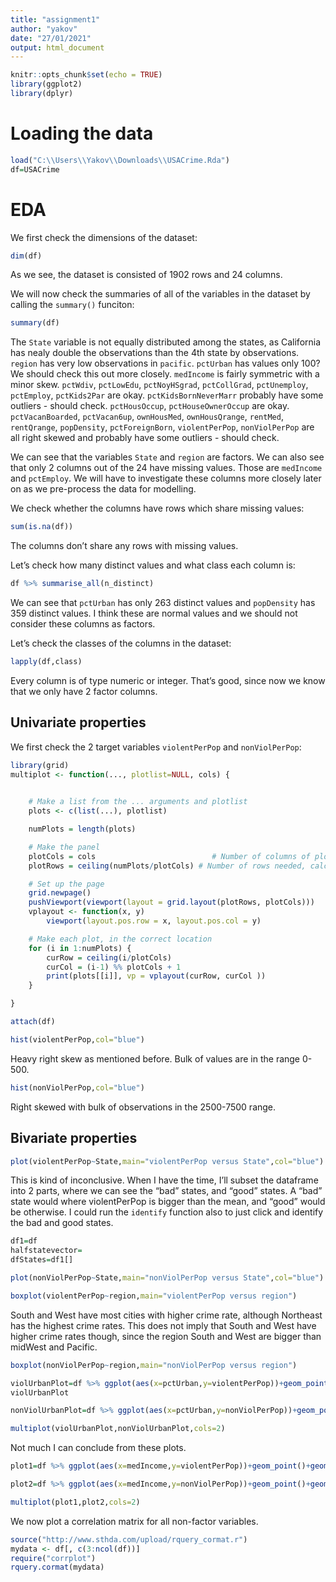 ---
title: "assignment1"
author: "yakov"
date: "27/01/2021"
output: html_document
---

```{r setup, include=FALSE}
knitr::opts_chunk$set(echo = TRUE)
library(ggplot2)
library(dplyr)
```


# Loading the data

```{r }
load("C:\\Users\\Yakov\\Downloads\\USACrime.Rda")
df=USACrime
```

# EDA

We first check the dimensions of the dataset:

```{r}
dim(df)
```
As we see, the dataset is consisted of 1902 rows and 24 columns.

We will now check the summaries of all of the variables in the dataset by calling the `summary()` funciton:

```{r}
summary(df)
```

The `State` variable is not equally distributed among the states, as California has nealy double the observations than the 4th state by observations. `region` has very low observations in `pacific`. `pctUrban` has values only 100? We should check this out more closely.  `medIncome` is fairly symmetric with a minor skew. `pctWdiv`, `pctLowEdu`, `pctNoyHSgrad`, `pctCollGrad`, `pctUnemploy`, `pctEmploy`, `pctKids2Par` are okay. `pctKidsBornNeverMarr` probably have some outliers - should check. `pctHousOccup`, `pctHouseOwnerOccup` are okay. `pctVacanBoarded`, `pctVacan6up`, `ownHousMed`, `ownHousQrange`, `rentMed`, `rentQrange`, `popDensity`, `pctForeignBorn`, `violentPerPop`, `nonViolPerPop` are all right skewed and probably have some outliers - should check.

We can see that the variables `State` and `region` are factors. We can also see that only 2 columns out of the 24 have missing values. Those are `medIncome` and `pctEmploy`. We will have to investigate these columns more closely later on as we pre-process the data for modelling.

We check whether the columns have rows which share missing values:

```{r}
sum(is.na(df))
```
The columns don't share any rows with missing values.

Let's check how many distinct values and what class each column is:

```{r eval=FALSE, include=FALSE}
df %>% summarise_all(n_distinct)
```
We can see that `pctUrban` has only 263 distinct values and `popDensity` has 359 distinct values. I think these are normal values and we should not consider these columns as factors.

Let's check the classes of the columns in the dataset:

```{r}
lapply(df,class)
```

Every column is of type numeric or integer. That's good, since now we know that we only have 2 factor columns.

## Univariate properties

We first check the 2 target variables `violentPerPop` and `nonViolPerPop`:

```{r include=FALSE}
library(grid)
multiplot <- function(..., plotlist=NULL, cols) {
    

    # Make a list from the ... arguments and plotlist
    plots <- c(list(...), plotlist)

    numPlots = length(plots)

    # Make the panel
    plotCols = cols                          # Number of columns of plots
    plotRows = ceiling(numPlots/plotCols) # Number of rows needed, calculated from # of cols

    # Set up the page
    grid.newpage()
    pushViewport(viewport(layout = grid.layout(plotRows, plotCols)))
    vplayout <- function(x, y)
        viewport(layout.pos.row = x, layout.pos.col = y)

    # Make each plot, in the correct location
    for (i in 1:numPlots) {
        curRow = ceiling(i/plotCols)
        curCol = (i-1) %% plotCols + 1
        print(plots[[i]], vp = vplayout(curRow, curCol ))
    }

}
```



```{r}
attach(df)

hist(violentPerPop,col="blue")

```
Heavy right skew as mentioned before. Bulk of values are in the range 0-500.



```{r}
hist(nonViolPerPop,col="blue")
```
Right skewed with bulk of observations in the 2500-7500 range.

## Bivariate properties

```{r}
plot(violentPerPop~State,main="violentPerPop versus State",col="blue")

```

This is kind of inconclusive. When I have the time, I'll subset the dataframe into 2 parts, where we can see the "bad" states, and "good" states. A "bad" state would where violentPerPop is bigger than the mean, and "good" would be otherwise. I could run the `identify` function also to just click and identify the bad and good states.


```{r eval=FALSE, include=FALSE}
df1=df
halfstatevector=
dfStates=df1[]
```



```{r}
plot(nonViolPerPop~State,main="nonViolPerPop versus State",col="blue")
```
```{r}
boxplot(violentPerPop~region,main="violentPerPop versus region")
```
South and West have most cities with higher crime rate, although Northeast has the highest crime rates. This does not imply that South and West have higher crime rates though, since the region South and West are bigger than midWest and Pacific.

```{r}
boxplot(nonViolPerPop~region,main="nonViolPerPop versus region")
```

```{r}

violUrbanPlot=df %>% ggplot(aes(x=pctUrban,y=violentPerPop))+geom_point()+geom_smooth()
violUrbanPlot

nonViolUrbanPlot=df %>% ggplot(aes(x=pctUrban,y=nonViolPerPop))+geom_point()+geom_smooth()

multiplot(violUrbanPlot,nonViolUrbanPlot,cols=2)


```

Not much I can conclude from these plots.
```{r}
plot1=df %>% ggplot(aes(x=medIncome,y=violentPerPop))+geom_point()+geom_smooth()

plot2=df %>% ggplot(aes(x=medIncome,y=nonViolPerPop))+geom_point()+geom_smooth()

multiplot(plot1,plot2,cols=2)
```


We now plot a correlation matrix for all non-factor variables. 

```{r}
source("http://www.sthda.com/upload/rquery_cormat.r")
mydata <- df[, c(3:ncol(df))]
require("corrplot")
rquery.cormat(mydata)

```




